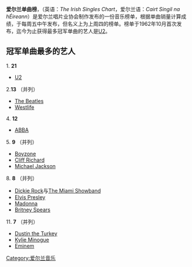 {{unreferenced|time=2014-02-24T08:24:25+00:00}}
'''爱尔兰单曲榜'''，（英语：''The Irish Singles Chart''，爱尔兰语：''Cairt Singil na hÉireann''）是爱尔兰唱片业协会制作发布的一份音乐榜单，根据单曲销量计算成绩，于每周五中午发布，但名义上为上周四的榜单。榜单于1962年10月首次发布，迄今为止获得最多冠军单曲的艺人是[[U2樂團|U2]]。
==冠军单曲最多的艺人==

1. '''21'''
*[[U2|U2]]
2.'''13''' （并列）
*[[The_Beatles|The Beatles]]
*[[Westlife|Westlife]]
4. '''12''' 
*[[ABBA|ABBA]]
5. '''9''' （并列）
*[[Boyzone|Boyzone]]
*[[Cliff_Richard|Cliff Richard]]
*[[Michael_Jackson|Michael Jackson]]
8. '''8''' （并列）
*[[Dickie_Rock|Dickie Rock]]与[[The_Miami_Showband|The Miami Showband]]
*[[Elvis_Presley|Elvis Presley]]
*[[Madonna|Madonna]]
*[[Britney_Spears|Britney Spears]]
11. '''7''' （并列）
*[[Dustin_the_Turkey|Dustin the Turkey]]
*[[Kylie_Minogue|Kylie Minogue]]
*[[Eminem|Eminem]]

[[Category:爱尔兰音乐|Category:爱尔兰音乐]]
